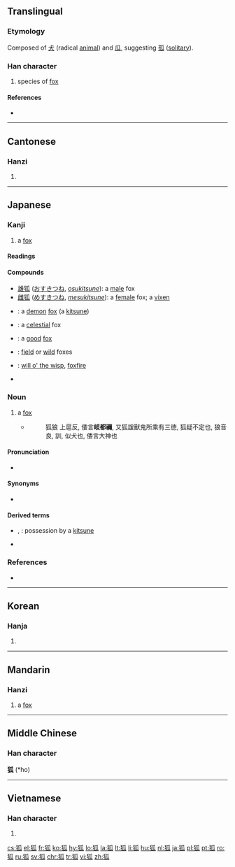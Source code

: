 ==Translingual==

===Etymology===
Composed of [[犬]] (radical [[animal]]) and [[瓜]], suggesting [[孤]] ([[solitary]]).

===Han character===
{{Han char|rn=94|rad=犬|as=05|sn=8|four=4223<sub>0</sub>|canj=大竹竹女人 (KHHVO)}}

# species of [[fox]]

====References====
* {{Han ref|kx=0708.290|dkj=20333|dj=1121.120|hdz=21340.140|uh=72D0|ud=29392|bh=AAB0|bd=43696}}

----

==Cantonese==

===Hanzi===
{{yue-hanzi|jyut=|y=wu4}}

# {{defn|lang=yue|sort=犬05}}

----

==Japanese==

===Kanji===
{{ja-kanji|rs=犬05|grade=uc}}

# a [[fox]]

====Readings====
{{ja-readings
|kanon=[[こ]] (ko)
|kun=[[きつね]] (kitsune)
}}

====Compounds====
* [[雄狐]] ([[おすきつね]], ''[[osukitsune]]''): a [[male]] fox
* [[雌狐]] ([[めすきつね]], ''[[mesukitsune]]''): a [[female]] fox; a [[vixen]]
* {{l|ja|妖狐|tr=[[ようこ]], ''[[yōko]]''}}: a [[demon]] [[fox]] (a [[kitsune]])
* {{l|ja|天狐|tr=[[てんこ]], ''[[tenko]]''}}: a [[celestial]] fox
* {{l|ja|善狐|tr=[[ぜんこ]], ''[[zenko]]''}}: a [[good]] [[fox]]
* {{l|ja|野狐|tr=のぎつね, ''nogitsune''}}: [[field]] or [[wild]] foxes
* {{l|ja|狐火|tr=[[きつねび]], ''[[kitsunebi]]''}}: [[will o' the wisp]], [[foxfire]]
* {{l|ja|北狐|tr=[[キタキツネ]], ''[[kitakitsune]]''}}

===Noun===
{{ja-noun|きつね|kata=キツネ}}

# a [[fox]]
#* {{RQ:Shin'yaku Kegonkyō Ongi Shiki}}
#*: 狐狼 上扈反, 倭言'''岐都禰''', 又狐諼獸鬼所乘有三徳, 狐疑不定也, 狼音良, 訓, 似犬也, 倭言大神也

====Pronunciation====
* {{audio|Kitsune.ogg|狐|lang=ja}}

====Synonyms====
* {{l|ja|フォックス|tr=''[[fokkusu]]''}}

====Derived terms====
* {{l|ja|狐憑き}}, {{l|ja|狐付き|tr=[[きつねつき]], ''[[kitsunetsuki]]''}}: possession by a [[kitsune]]
* {{l|ja|狐の嫁入り|tr=[[きつねのよめいり]], kitsune no yomeiri||sun shower}}

===References===
* {{R:Nara Ibun 3}}

----

==Korean==

===Hanja===
{{ko-hanja|hangeul=호|eumhun=|rv=ho|mr=ho|y=ho}}

# {{defn|lang=ko|sort=犬05}}

----

==Mandarin==

===Hanzi===
{{cmn-hanzi|pin=[[hú]] ([[hu2]])|wg=hu<sup>2</sup>}}

# a [[fox]]

----

==Middle Chinese==
===Han character===
'''狐''' (*ho)<!--note: asterisk indicates that this character appears more than four times in the Tang Dynasty corpus of literature-->

----

==Vietnamese==

===Han character===
{{vi-hantu|[[hồ]]|rs=犬05}}

# {{defn|lang=vi|sort=犬05}}

[[cs:狐]]
[[el:狐]]
[[fr:狐]]
[[ko:狐]]
[[hy:狐]]
[[lo:狐]]
[[la:狐]]
[[lt:狐]]
[[li:狐]]
[[hu:狐]]
[[nl:狐]]
[[ja:狐]]
[[pl:狐]]
[[pt:狐]]
[[ro:狐]]
[[ru:狐]]
[[sv:狐]]
[[chr:狐]]
[[tr:狐]]
[[vi:狐]]
[[zh:狐]]